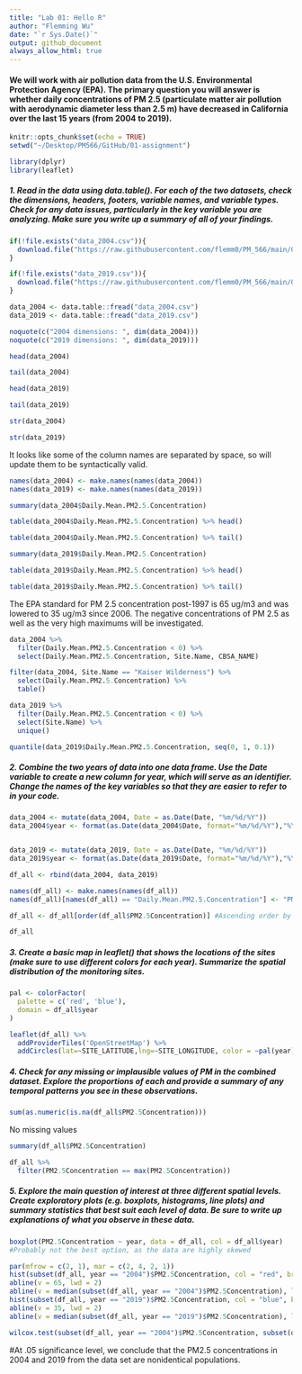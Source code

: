 ```yaml
---
title: "Lab 01: Hello R"
author: "Flemming Wu"
date: "`r Sys.Date()`"
output: github_document
always_allow_html: true
---
```

#### We will work with air pollution data from the U.S. Environmental Protection Agency (EPA). The primary question you will answer is whether daily concentrations of PM 2.5 (particulate matter air pollution with aerodynamic diameter less than 2.5 m) have decreased in California over the last 15 years (from 2004 to 2019).

```r
knitr::opts_chunk$set(echo = TRUE)
setwd("~/Desktop/PM566/GitHub/01-assignment")
```

```r
library(dplyr)
library(leaflet)
```


##### 1. Read in the data using data.table(). For each of the two datasets, check the dimensions, headers, footers, variable names, and variable types. Check for any data issues, particularly in the key variable you are analyzing. Make sure you write up a summary of all of your findings.

```r
if(!file.exists("data_2004.csv")){
  download.file("https://raw.githubusercontent.com/flemm0/PM_566/main/01-assignment/data_2004.csv", destfile = "data_2004.csv", method="libcurl", timeout = 60)
}

if(!file.exists("data_2019.csv")){
  download.file("https://raw.githubusercontent.com/flemm0/PM_566/main/01-assignment/data_2019.csv", destfile = "data_2019.csv", method="libcurl", timeout=60)
}

data_2004 <- data.table::fread("data_2004.csv")
data_2019 <- data.table::fread("data_2019.csv")
```

```r
noquote(c("2004 dimensions: ", dim(data_2004)))
noquote(c("2019 dimensions: ", dim(data_2019)))
```

```r
head(data_2004)
```
```r
tail(data_2004)
```
```r
head(data_2019)
```
```r
tail(data_2019)
```

```r
str(data_2004)
```

```r
str(data_2019)
```
It looks like some of the column names are separated by space, so will update them to be syntactically valid.
```r
names(data_2004) <- make.names(names(data_2004))
names(data_2019) <- make.names(names(data_2019))

```


```r
summary(data_2004$Daily.Mean.PM2.5.Concentration)
```
```r
table(data_2004$Daily.Mean.PM2.5.Concentration) %>% head()
```
```r
table(data_2004$Daily.Mean.PM2.5.Concentration) %>% tail()

```



```r
summary(data_2019$Daily.Mean.PM2.5.Concentration)
```
```r
table(data_2019$Daily.Mean.PM2.5.Concentration) %>% head()
```
```r
table(data_2019$Daily.Mean.PM2.5.Concentration) %>% tail()
```

The EPA standard for PM 2.5 concentration post-1997 is 65 ug/m3 and was lowered to 35 ug/m3 since 2006.
The negative concentrations of PM 2.5 as well as the very high maximums will be investigated.

```r
data_2004 %>%
  filter(Daily.Mean.PM2.5.Concentration < 0) %>%
  select(Daily.Mean.PM2.5.Concentration, Site.Name, CBSA_NAME)
```
```r
filter(data_2004, Site.Name == "Kaiser Wilderness") %>%
  select(Daily.Mean.PM2.5.Concentration) %>%
  table()
```
```r
data_2019 %>%
  filter(Daily.Mean.PM2.5.Concentration < 0) %>%
  select(Site.Name) %>%
  unique()
```
```r
quantile(data_2019$Daily.Mean.PM2.5.Concentration, seq(0, 1, 0.1))
```




##### 2. Combine the two years of data into one data frame. Use the Date variable to create a new column for year, which will serve as an identifier. Change the names of the key variables so that they are easier to refer to in your code.

```r
data_2004 <- mutate(data_2004, Date = as.Date(Date, "%m/%d/%Y"))
data_2004$year <- format(as.Date(data_2004$Date, format="%m/%d/%Y"),"%Y")


data_2019 <- mutate(data_2019, Date = as.Date(Date, "%m/%d/%Y"))
data_2019$year <- format(as.Date(data_2019$Date, format="%m/%d/%Y"),"%Y")
```


```r
df_all <- rbind(data_2004, data_2019)

names(df_all) <- make.names(names(df_all))
names(df_all)[names(df_all) == "Daily.Mean.PM2.5.Concentration"] <- "PM2.5Concentration"

df_all <- df_all[order(df_all$PM2.5Concentration)] #Ascending order by PM 2.5

```

```r
df_all
```





##### 3. Create a basic map in leaflet() that shows the locations of the sites (make sure to use different colors for each year). Summarize the spatial distribution of the monitoring sites.

```r

pal <- colorFactor(
  palette = c('red', 'blue'),
  domain = df_all$year
)

leaflet(df_all) %>%
  addProviderTiles('OpenStreetMap') %>%
  addCircles(lat=~SITE_LATITUDE,lng=~SITE_LONGITUDE, color = ~pal(year))
```



##### 4. Check for any missing or implausible values of PM in the combined dataset. Explore the proportions of each and provide a summary of any temporal patterns you see in these observations.

```r
sum(as.numeric(is.na(df_all$PM2.5Concentration)))
```
No missing values

```r
summary(df_all$PM2.5Concentration)
```
```r
df_all %>%
  filter(PM2.5Concentration == max(PM2.5Concentration))
```



##### 5. Explore the main question of interest at three different spatial levels. Create exploratory plots (e.g. boxplots, histograms, line plots) and summary statistics that best suit each level of data. Be sure to write up explanations of what you observe in these data.


```r
boxplot(PM2.5Concentration ~ year, data = df_all, col = df_all$year)
#Probably not the best option, as the data are highly skewed
```


```r
par(mfrow = c(2, 1), mar = c(2, 4, 2, 1))
hist(subset(df_all, year == "2004")$PM2.5Concentration, col = "red", breaks = 200, main = "2004 PM 2.5 Concentration", xlab = "PM 2.5")
abline(v = 65, lwd = 2)
abline(v = median(subset(df_all, year == "2004")$PM2.5Concentration), lwd = 2, col = "purple")
hist(subset(df_all, year == "2019")$PM2.5Concentration, col = "blue", breaks = 200, main = "2019 PM 2.5 Concentration", xlab = "PM 2.5")
abline(v = 35, lwd = 2)
abline(v = median(subset(df_all, year == "2019")$PM2.5Concentration), lwd = 2, col = "purple")


```

```r
wilcox.test(subset(df_all, year == "2004")$PM2.5Concentration, subset(df_all, year == "2019")$PM2.5Concentration)
```
#At .05 significance level, we conclude that the PM2.5 concentrations in 2004 and 2019 from the data set are nonidentical populations.

